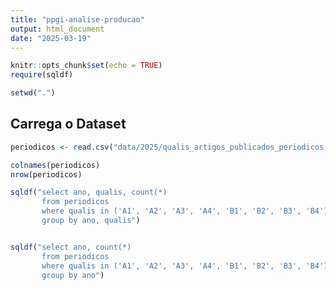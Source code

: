 ```yaml
---
title: "ppgi-analise-producao"
output: html_document
date: "2025-03-19"
---
```


```r
knitr::opts_chunk$set(echo = TRUE)
require(sqldf)

setwd(".")
```

## Carrega o Dataset

```r
periodicos <- read.csv("data/2025/qualis_artigos_publicados_periodicos.csv", head=T, sep=",")

colnames(periodicos)
nrow(periodicos)

sqldf("select ano, qualis, count(*) 
       from periodicos
       where qualis in ('A1', 'A2', 'A3', 'A4', 'B1', 'B2', 'B3', 'B4') 
       group by ano, qualis")


sqldf("select ano, count(*) 
       from periodicos
       where qualis in ('A1', 'A2', 'A3', 'A4', 'B1', 'B2', 'B3', 'B4') 
       group by ano")

```